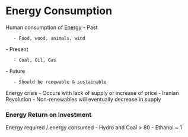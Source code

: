= Energy Consumption =

Human consumption of [[Energy]]
- Past
	- Food, wood, animals, wind
- Present
	- Coal, Oil, Gas
- Future
	- Should be renewable & sustainable

Energy crisis
- Occurs with lack of supply or increase of price
- Iranian Revolution
- Non-renewables will eventually decrease in supply

=== Energy Return on Investment ===

Energy required / energy consumed
- Hydro and Coal > 80
- Ethanol ~ 1

